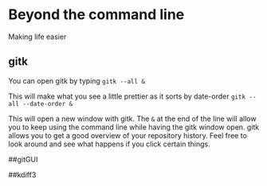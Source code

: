 # Beyond the command line

Making life easier

## gitk
You can open gitk by typing
`gitk --all &`

This will make what you see a little prettier as it sorts by date-order
` gitk --all --date-order &`

This will open a new window with gitk.
The `&` at the end of the line will allow you to keep using the command line while having the gitk window open.
gitk allows you to get a good overview of your repository history. 
Feel free to look around and see what happens if you click certain things.

##gitGUI

##kdiff3
